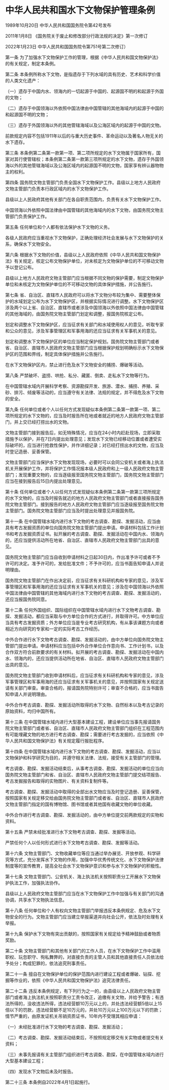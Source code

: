 # 中华人民共和国水下文物保护管理条例

1989年10月20日 中华人民共和国国务院令第42号发布　

2011年1月8日 《国务院关于废止和修改部分行政法规的决定》第一次修订　

2022年1月23日 中华人民共和国国务院令第751号第二次修订）

  

第一条 为了加强水下文物保护工作的管理，根据《中华人民共和国文物保护法》的有关规定，制定本条例。

第二条 本条例所称水下文物，是指遗存于下列水域的具有历史、艺术和科学价值的人类文化遗产：

（一）遗存于中国内水、领海内的一切起源于中国的、起源国不明的和起源于外国的文物；

（二）遗存于中国领海以外依照中国法律由中国管辖的其他海域内的起源于中国的和起源国不明的文物；

（三）遗存于外国领海以外的其他管辖海域以及公海区域内的起源于中国的文物。

前款规定内容不包括1911年以后的与重大历史事件、革命运动以及著名人物无关的水下遗存。

第三条 本条例第二条第一款第一项、第二项所规定的水下文物属于国家所有，国家对其行使管辖权；本条例第二条第一款第三项所规定的水下文物，遗存于外国领海以外的其他管辖海域以及公海区域内的起源国不明的文物，国家享有辨认器物物主的权利。

第四条 国务院文物主管部门负责全国水下文物保护工作。县级以上地方人民政府文物主管部门负责本行政区域内的水下文物保护工作。

县级以上人民政府其他有关部门在各自职责范围内，负责有关水下文物保护工作。

中国领海以外依照中国法律由中国管辖的其他海域内的水下文物，由国务院文物主管部门负责保护工作。

第五条 任何单位和个人都有依法保护水下文物的义务。

各级人民政府应当重视水下文物保护，正确处理经济社会发展与水下文物保护的关系，确保水下文物安全。

第六条 根据水下文物的价值，县级以上人民政府依照《中华人民共和国文物保护法》有关规定，核定公布文物保护单位，对未核定为文物保护单位的不可移动文物予以登记公布。

县级以上地方人民政府文物主管部门应当根据不同文物的保护需要，制定文物保护单位和未核定为文物保护单位的不可移动文物的具体保护措施，并公告施行。

第七条 省、自治区、直辖市人民政府可以将水下文物分布较为集中、需要整体保护的水域划定公布为水下文物保护区，并根据实际情况进行调整。水下文物保护区涉及两个以上省、自治区、直辖市或者涉及中国领海以外依照中国法律由中国管辖的其他海域的，由国务院文物主管部门划定和调整，报国务院核定公布。

划定和调整水下文物保护区，应当征求有关部门和水域使用权人的意见，听取专家和公众的意见，涉及军事管理区和军事用海的还应当征求有关军事机关的意见。

划定和调整水下文物保护区的单位应当制定保护规划。国务院文物主管部门或者省、自治区、直辖市人民政府文物主管部门应当根据保护规划明确标示水下文物保护区的范围和界线，制定具体保护措施并公告施行。

在水下文物保护区内，禁止进行危及水下文物安全的捕捞、爆破等活动。

第八条 严禁破坏、盗捞、哄抢、私分、藏匿、倒卖、走私水下文物等行为。

在中国管辖水域内开展科学考察、资源勘探开发、旅游、潜水、捕捞、养殖、采砂、排污、倾废等活动的，应当遵守有关法律、法规的规定，并不得危及水下文物的安全。

第九条 任何单位或者个人以任何方式发现疑似本条例第二条第一款第一项、第二项所规定的水下文物的，应当及时报告所在地或者就近的地方人民政府文物主管部门，并上交已经打捞出水的文物。

文物主管部门接到报告后，如无特殊情况，应当在24小时内赶赴现场，立即采取措施予以保护，并在7日内提出处理意见；发现水下文物已经移动位置或者遭受实际破坏的，应当进行抢救性保护，并作详细记录；对已经打捞出水的文物，应当及时登记造册、妥善保管。

文物主管部门应当保护水下文物发现现场，必要时可以会同公安机关或者海上执法机关开展保护工作，并将保护工作情况报本级人民政府和上一级人民政府文物主管部门；发现重要文物的，应当逐级报至国务院文物主管部门，国务院文物主管部门应当在接到报告后15日内提出处理意见。

第十条 任何单位或者个人以任何方式发现疑似本条例第二条第一款第三项所规定的水下文物的，应当及时报告就近的地方人民政府文物主管部门或者直接报告国务院文物主管部门。接到报告的地方人民政府文物主管部门应当逐级报至国务院文物主管部门。国务院文物主管部门应当及时提出处理意见并报国务院。

第十一条 在中国管辖水域内进行水下文物的考古调查、勘探、发掘活动，应当由具有考古发掘资质的单位向国务院文物主管部门提出申请。申请材料包括工作计划书和考古发掘资质证书。拟开展的考古调查、勘探、发掘活动在中国内水、领海内的，还应当提供活动所在地省、自治区、直辖市人民政府文物主管部门出具的意见。

国务院文物主管部门应当自收到申请材料之日起30日内，作出准予许可或者不予许可的决定。准予许可的，发给批准文件；不予许可的，应当书面告知申请人并说明理由。

国务院文物主管部门在作出决定前，应当征求有关科研机构和专家的意见，涉及军事管理区和军事用海的还应当征求有关军事机关的意见；涉及在中国领海以外依照中国法律由中国管辖的其他海域内进行水下文物的考古调查、勘探、发掘活动的，还应当报国务院同意。

第十二条 任何外国组织、国际组织在中国管辖水域内进行水下文物考古调查、勘探、发掘活动，都应当采取与中方单位合作的方式进行，并取得许可。中方单位应当具有考古发掘资质；外方单位应当是专业考古研究机构，有从事该课题方向或者相近方向研究的专家和一定的实际考古工作经历。

中外合作进行水下文物考古调查、勘探、发掘活动的，由中方单位向国务院文物主管部门提出申请。申请材料应当包括中外合作单位合作意向书、工作计划书，以及合作双方符合前款要求的有关材料。拟开展的考古调查、勘探、发掘活动在中国内水、领海内的，还应当提供活动所在地省、自治区、直辖市人民政府文物主管部门出具的意见。

国务院文物主管部门收到申请材料后，应当征求有关科研机构和专家的意见，涉及军事管理区和军事用海的还应当征求有关军事机关的意见，并按照国家有关规定送请有关部门审查。审查合格的，报请国务院特别许可；审查不合格的，应当书面告知申请人并说明理由。

中外合作考古调查、勘探、发掘活动所取得的水下文物、自然标本以及考古记录的原始资料，均归中国所有。

第十三条 在中国管辖水域内进行大型基本建设工程，建设单位应当事先报请国务院文物主管部门或者省、自治区、直辖市人民政府文物主管部门组织在工程范围内有可能埋藏文物的地方进行考古调查、勘探；需要进行考古发掘的，应当依照《中华人民共和国文物保护法》有关规定履行报批程序。

第十四条 在中国管辖水域内进行水下文物的考古调查、勘探、发掘活动，应当以文物保护和科学研究为目的，并遵守相关法律、法规，接受有关主管部门的管理。

考古调查、勘探、发掘活动结束后，从事考古调查、勘探、发掘活动的单位应当向国务院文物主管部门和省、自治区、直辖市人民政府文物主管部门提交结项报告、考古发掘报告和取得的实物图片、有关资料复制件等。

考古调查、勘探、发掘活动中取得的全部出水文物应当及时登记造册、妥善保管，按照国家有关规定移交给由国务院文物主管部门或者省、自治区、直辖市人民政府文物主管部门指定的国有博物馆、图书馆或者其他国有收藏文物的单位收藏。

中外合作进行考古调查、勘探、发掘活动的，由中方单位提交前两款规定的实物和资料。

第十五条 严禁未经批准进行水下文物考古调查、勘探、发掘等活动。

严禁任何个人以任何形式进行水下文物考古调查、勘探、发掘等活动。

第十六条 文物主管部门、文物收藏单位等应当通过举办展览、开放参观、科学研究等方式，充分发挥水下文物的作用，加强中华优秀传统文化、水下文物保护法律制度等的宣传教育，提高全社会水下文物保护意识和参与水下文物保护的积极性。

第十七条 文物主管部门、公安机关、海上执法机关按照职责分工开展水下文物保护执法工作，加强执法协作。

县级以上人民政府文物主管部门应当在水下文物保护工作中加强与有关部门的沟通协调，共享水下文物执法信息。

第十八条 任何单位和个人有权向文物主管部门举报违反本条例规定、危及水下文物安全的行为。文物主管部门应当建立举报渠道并向社会公开，依法及时处理有关举报。

第十九条 保护水下文物有突出贡献的，按照国家有关规定给予精神鼓励或者物质奖励。

第二十条 文物主管部门和其他有关部门的工作人员，在水下文物保护工作中滥用职权、玩忽职守、徇私舞弊的，对直接负责的主管人员和其他直接责任人员依法给予处分；构成犯罪的，依法追究刑事责任。

第二十一条 擅自在文物保护单位的保护范围内进行建设工程或者爆破、钻探、挖掘等作业的，依照《中华人民共和国文物保护法》追究法律责任。

第二十二条 违反本条例规定，有下列行为之一的，由县级以上人民政府文物主管部门或者海上执法机关按照职责分工责令改正，追缴有关文物，并给予警告；有违法所得的，没收违法所得，违法经营额10万元以上的，并处违法经营额5倍以上15倍以下的罚款，违法经营额不足10万元的，并处10万元以上100万元以下的罚款；情节严重的，由原发证机关吊销资质证书，10年内不受理其相应申请：

（一）未经批准进行水下文物的考古调查、勘探、发掘活动；

（二）考古调查、勘探、发掘活动结束后，不按照规定移交有关实物或者提交有关资料；

（三）未事先报请有关主管部门组织进行考古调查、勘探，在中国管辖水域内进行大型基本建设工程；

（四）发现水下文物后未及时报告。

第二十三条 本条例自2022年4月1日起施行。